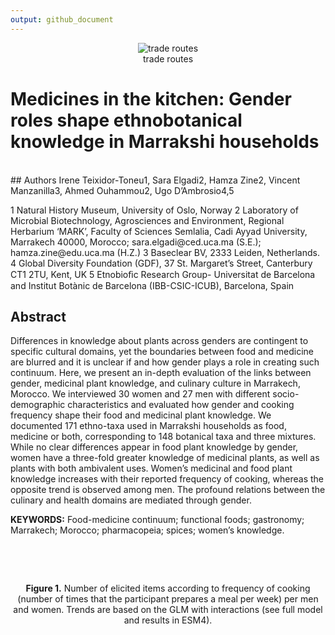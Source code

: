 ```yaml
---
output: github_document
---
```


<center>
![trade routes](https://github.com/vincentmanz/Morocco/spices.jpg)
</center>



# Medicines in the kitchen: Gender roles shape ethnobotanical knowledge in Marrakshi households


<br>
## Authors
Irene Teixidor-Toneu1, Sara Elgadi2, Hamza Zine2, Vincent Manzanilla3, Ahmed Ouhammou2, Ugo D’Ambrosio4,5

1 Natural History Museum, University of Oslo, Norway
2 Laboratory of Microbial Biotechnology, Agrosciences and Environment, Regional Herbarium ‘MARK’, Faculty of Sciences Semlalia, Cadi Ayyad University, Marrakech 40000, Morocco; sara.elgadi@ced.uca.ma (S.E.); hamza.zine@edu.uca.ma (H.Z.)
3 Baseclear BV, 2333 Leiden, Netherlands.
4 Global Diversity Foundation (GDF), 37 St. Margaret’s Street, Canterbury CT1 2TU, Kent, UK
5 Etnobioﬁc Research Group- Universitat de Barcelona and Institut Botànic de Barcelona (IBB-CSIC-ICUB), Barcelona, Spain

## Abstract

Differences in knowledge about plants across genders are contingent to specific cultural domains, yet the boundaries between food and medicine are blurred and it is unclear if and how gender plays a role in creating such continuum. Here, we present an in-depth evaluation of the links between gender, medicinal plant knowledge, and culinary culture in Marrakech, Morocco. We interviewed 30 women and 27 men with different socio-demographic characteristics and evaluated how gender and cooking frequency shape their food and medicinal plant knowledge. We documented 171 ethno-taxa used in Marrakshi households as food, medicine or both, corresponding to 148 botanical taxa and three mixtures. While no clear differences appear in food plant knowledge by gender, women have a three-fold greater knowledge of medicinal plants, as well as plants with both ambivalent uses. Women’s medicinal and food plant knowledge increases with their reported frequency of cooking, whereas the opposite trend is observed among men. The profound relations between the culinary and health domains are mediated through gender. 

**KEYWORDS:** Food-medicine continuum; functional foods; gastronomy; Marrakech; Morocco; pharmacopeia; spices; women’s knowledge.

<br> 

<br>



<center>
**Figure 1.** Number of elicited items according to frequency of cooking (number of times that the participant prepares a meal per week) per men and women. Trends are based on the GLM with interactions (see full model and results in ESM4). 
</center>

